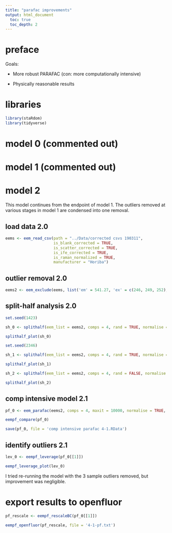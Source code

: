 ```yaml
---
title: "parafac improvements"
output: html_document
  toc: true
  toc_depth: 2
---
```


# preface

Goals:

- More robust PARAFAC (con: more computationally intensive)

- Physically reasonable results

# libraries

```r
library(staRdom)
library(tidyverse)
```

# model 0 (commented out)
<!-- ## data prep 0.0 -->

<!-- ```{r} -->

<!-- eems <- eem_read_csv(path = "../Data/corrected csvs 190221",  -->
<!--                      is_blank_corrected = TRUE, -->
<!--                      is_scatter_corrected = TRUE, -->
<!--                      is_ife_corrected = TRUE, -->
<!--                      is_raman_normalized = TRUE, -->
<!--                      manufacturer = "Horiba") -->

<!-- eems_smp <- eems[sapply(eems, function(x) str_detect(x$sample, "SMP"))] -->

<!-- class(eems_smp) <- "eemlist" -->

<!-- eems_em <- eems[sapply(eems, function(x) str_detect(x$sample, "EM"))] -->

<!-- class(eems_em) <- "eemlist" -->

<!-- ``` -->

<!-- ## model run 0.0 -->

<!-- ```{r} -->

<!-- pf_0_all <- eem_parafac(eems, comps = 4:10, maxit = 5000, normalise = TRUE, -->
<!--                         nstart = 15, ctol = 2e-5) -->

<!-- pf_0_non <- eem_parafac(eems, comps = 4:10, maxit = 5000, normalise = FALSE, -->
<!--                         nstart = 15, ctol = 2e-5) -->

<!-- pf_0_em <- eem_parafac(eems_em, comps = 4:10, maxit = 5000, normalise = TRUE, -->
<!--                        nstart = 15, ctol = 2e-5) -->

<!-- ``` -->

<!-- ## model comparison 0.0 -->

<!-- ```{r} -->

<!-- eempf_compare(pf_0_all) -->

<!-- eempf_compare(pf_0_non) -->

<!-- eempf_compare(pf_0_em) -->

<!-- ``` -->

<!-- ## model truthing 0.0 -->

<!-- ```{r} -->

<!-- eempf_corplot(pf_0_all[[5]]) ##8 comp. -->

<!-- eempf_corplot(pf_0_non[[1]]) ##4 comp. -->

<!-- eempf_corplot(pf_0_em[[4]])  ##7 comp. -->

<!-- ``` -->

<!-- ## outlier selection 0.0 -->

<!-- ```{r} -->

<!-- all8lev <- eempf_leverage(pf_0_all[[5]]) -->

<!-- non4lev <- eempf_leverage(pf_0_non[[1]]) -->

<!-- em7lev <- eempf_leverage(pf_0_em[[4]]) -->

<!-- eempf_leverage_plot(all8lev, qlabel = .1) -->

<!-- eempf_leverage_plot(non4lev, qlabel = .1) -->

<!-- eempf_leverage_plot(em7lev, qlabel = .1) -->

<!-- ``` -->

<!-- ## outlier removal 0.0 -->

<!-- ```{r} -->

<!-- eems_all8 <- eem_exclude(eems, exclude = list("em" = c(541.27, 301.36, 319.063,  -->
<!--                                                        317.451), -->
<!--                                               "ex" = c(246, 249), -->
<!--                                               "sample" = c("1604_FOXC_EMP_2",  -->
<!--                                                            "1607_SFPR_EMR_1") -->
<!--                                               ) -->
<!--                          ) -->

<!-- eems_non4 <- eem_exclude(eems, exclude = list("sample" = c("1605_SFMD_EML_1", -->
<!--                                                            "1608_ELDC_EMP_1", -->
<!--                                                            "1605_SFSI_EML_1", -->
<!--                                                            "1605_FOXC_EML_1", -->
<!--                                                            "1605_REDC_EML_1") -->
<!--                                               ) -->
<!--                          ) -->

<!-- eems_em7 <- eem_exclude(eems_em, exclude = list("em" = 541.27, -->
<!--                                                 "ex" = c(246, 249), -->
<!--                                                 "sample" = c("1607_SFMG_EMY_1", -->
<!--                                                              "1607_SFPR_EMR_1", -->
<!--                                                              "1605_SFMD_EML_1") -->
<!--                                                 ) -->
<!--                         ) -->

<!-- ``` -->

<!-- ## model run 0.1 -->

<!-- ```{r} -->

<!-- pf_1_all <- eem_parafac(eems_all8, comps = 4:10, normalise = TRUE) -->

<!-- pf_1_non <- eem_parafac(eems_non4, comps = 4:10, normalise = FALSE) -->

<!-- pf_1_em <- eem_parafac(eems_em7, comps = 4:10, normalise = TRUE) -->

<!-- ``` -->

<!-- ## model comparison 0.1 -->

<!-- ```{r} -->

<!-- eempf_compare(pf_1_all) -->

<!-- eempf_compare(pf_1_non) -->

<!-- eempf_compare(pf_1_em) -->

<!-- ``` -->

<!-- ## model truthing 0.1 -->

<!-- ```{r} -->

<!-- eempf_corplot(pf_1_all[[5]]) ##8 comp. -->

<!-- eempf_corplot(pf_1_non[[1]]) ##4 comp. -->

<!-- eempf_corplot(pf_1_em[[3]])  ##6 comp. -->

<!-- ``` -->

<!-- ## outlier selection 0.1 -->

<!-- ```{r} -->

<!-- all8lev <- eempf_leverage(pf_1_all[[5]]) -->

<!-- non4lev <- eempf_leverage(pf_1_non[[1]]) -->

<!-- em6lev <- eempf_leverage(pf_1_em[[3]]) -->

<!-- eempf_leverage_plot(all8lev, qlabel = .1) -->

<!-- eempf_leverage_plot(non4lev, qlabel = .1) -->

<!-- eempf_leverage_plot(em6lev, qlabel = .1) -->

<!-- ``` -->

<!-- ## outlier removal 0.1 -->

<!-- ```{r} -->

<!-- eems_all8 <- eem_exclude(eems_all8,  -->
<!--                          exclude = list("ex" = c(252, 255), -->
<!--                                         "sample" = c("1607_SFMG_EMY_1"))) -->

<!-- eems_non4 <- eem_exclude(eems_non4,  -->
<!--                          exclude = list("sample" = c("1605_SFMG_EML_1", -->
<!--                                                      "1608_FOXC_EMP_1", -->
<!--                                                      "1608_SFMD_EML_1", -->
<!--                                                      "1608_SFMG_EML_1"))) -->

<!-- eems_em6 <- eem_exclude(eems_em7, exclude = list("ex" = c(252, 255))) -->

<!-- ``` -->

<!-- ## model run 0.2 -->

<!-- ```{r} -->

<!-- pf_2_all <- eem_parafac(eems_all8, comps = 4:10, normalise = TRUE) -->

<!-- pf_2_non <- eem_parafac(eems_non4, comps = 4:10, normalise = FALSE) -->

<!-- pf_2_em <- eem_parafac(eems_em6, comps = 4:10, normalise = TRUE) -->

<!-- ``` -->

<!-- ## model comparison 0.2 -->

<!-- ```{r fig.width= 6, fig.height = 10} -->

<!-- eempf_compare(pf_2_all[3]) -->

<!-- ``` -->

<!-- ## residual analysis 0.2 -->

<!-- ```{r} -->

<!-- resids <- eempf_residuals(pf_2_all[[3]], eems) -->

<!-- top_10 <- resids %>% -->
<!--   group_by(Sample) %>% -->
<!--   summarise(avg_resid = mean(abs(value), na.rm = TRUE)) %>% -->
<!--   arrange(desc(avg_resid)) %>% -->
<!--   .[1:10,] %>% -->
<!--   select(Sample) %>% -->
<!--   .$Sample -->

<!-- outliers <- eem_extract(eems, top_10, keep = TRUE) -->

<!-- eempf_residuals_plot(pf_2_all[[3]], outliers, residuals_only = TRUE) -->

<!-- ``` -->

<!-- ## output model 0.2 for openfluor analysis -->

<!-- ```{r} -->

<!-- best_model <- eempf_rescaleBC(pf_2_all[[3]]) -->

<!-- eempf_openfluor(best_model, "best_model_3_11.txt") -->

<!-- ``` -->

<!-- ## save model 0.2 -->

<!-- ```{r} -->

<!-- save(pf_2_all, file = "best_parafac_3_6.RData") -->

<!-- ``` -->


# model 1 (commented out)

<!-- ## data prep 1.0 -->

<!-- Data being loaded have Component 6 from Model 0.2 trimmed. -->

<!-- ```{r} -->

<!-- eems <- eem_read_csv(path = "../Data/corrected csvs 190311",  -->
<!--                      is_blank_corrected = TRUE, -->
<!--                      is_scatter_corrected = TRUE, -->
<!--                      is_ife_corrected = TRUE, -->
<!--                      is_raman_normalized = TRUE, -->
<!--                      manufacturer = "Horiba") -->

<!-- ``` -->

<!-- ## model run 1.0 -->

<!-- ```{r} -->

<!-- pf_0 <- eem_parafac(eems, comps = 3:8, normalise = TRUE) -->

<!-- ``` -->

<!-- eem_parafac takes a couple minutes to run for 3-8 components -->

<!-- ## model comparison 1.0 -->

<!-- ```{r} -->

<!-- eempf_compare(pf_0) -->

<!-- ``` -->

<!-- As expected, the 5C model best exhibits: low em/ex overlap, unimodal emission peaks, usually gamma/gauss shaped. The 6C model has 5 Cs matching the 5C model, plus one C with high overlap and a lumpy em dist. -->

<!-- ## outlier selection 1.0 -->

<!-- ```{r} -->

<!-- lev_0 <- eempf_leverage(pf_0[[3]]) -->

<!-- eempf_leverage_plot(lev_0, qlabel = .025) -->

<!-- ``` -->

<!-- ## outlier removal 1.0 -->

<!-- ```{r} -->

<!-- eems_1 <- eem_exclude(eems, exclude = list('em' = 541.27, 'ex' = c(246, 249), 'sample' = c('1607_SFPR_EMR_1','1605_SFMG_EML_1','1608_SFMG_EML_1','1605_REDC_EML_1','1605_SFMD_EML_1','1605_SFCD_EML_1'))) -->

<!-- ``` -->

<!-- 5 EMLs were among top 6 leverage. They had some of the highest absolute peak heights of the entire dataset so maybe this came through somehow despite normalization. -->

<!-- ## model run 1.1 -->

<!-- ```{r} -->

<!-- pf_1 <- eem_parafac(eems_1, comps = 4:6, normalise = TRUE) -->

<!-- pf_1_smooth <- eem_parafac(eems_1, comps = 4:6, const = c('nonneg', 'smonon', 'smonon'), normalise = TRUE) -->

<!-- ``` -->

<!-- ## model comparison 1.1 -->

<!-- ```{r} -->

<!-- eempf_compare(pf_1) -->

<!-- eempf_compare(list(pf_1[[2]], pf_1_smooth[[2]])) -->

<!-- ``` -->

<!-- ## outlier selection 1.1 -->

<!-- ```{r} -->

<!-- lev_1 <- eempf_leverage(pf_1[[2]]) -->

<!-- eempf_leverage_plot(lev_1, qlabel = .025) -->

<!-- ``` -->

<!-- ## outlier removal 1.1 -->

<!-- ```{r} -->

<!-- eems_2 <- eem_exclude(eems_1, exclude = list('ex' = 252)) -->

<!-- ``` -->

<!-- More EML outliers. -->

<!-- ## model run 1.2 -->

<!-- ```{r} -->

<!-- pf_2 <- eem_parafac(eems_2, comps = 4:6, normalise = TRUE) -->

<!-- ``` -->

<!-- ## model comparison 1.2 -->

<!-- ```{r} -->

<!-- eempf_compare(pf_2) -->

<!-- ``` -->

<!-- ## Outlier, component correlation, and core consistency testing 1.2 -->

<!-- ```{r} -->

<!-- lev_2 <- eempf_leverage(pf_2[[1]]) -->

<!-- eempf_leverage_plot(lev_2, qlabel = .025) -->

<!-- eempf_corplot(pf_2[[1]]) -->

<!-- eempf_eemqual(pf_2[[1]],eems) -->

<!-- eempf_residuals_plot(pf_2[[1]], eems_2, spp = 16, residuals_only = TRUE, ) -->

<!-- ``` -->

<!-- # split-half analysis on model 1.2 -->

<!-- ```{r} -->

<!-- sh_0 <- splithalf(eem_list = eems_2, comps = 4, rand = TRUE, normalise = TRUE) -->

<!-- ``` -->

# model 2

This model continues from the endpoint of model 1. The outliers removed at various stages in model 1 are condensed into one removal.

## load data 2.0

```r

eems <- eem_read_csv(path = "../Data/corrected csvs 190311",
                     is_blank_corrected = TRUE,
                     is_scatter_corrected = TRUE,
                     is_ife_corrected = TRUE,
                     is_raman_normalized = TRUE,
                     manufacturer = "Horiba")

```

## outlier removal 2.0

```r

eems2 <- eem_exclude(eems, list('em' = 541.27, 'ex' = c(246, 249, 252), 'sample' = c('1607_SFPR_EMR_1','1605_SFMG_EML_1','1608_SFMG_EML_1','1605_REDC_EML_1','1605_SFMD_EML_1','1605_SFCD_EML_1')))

```

## split-half analysis 2.0

```r

set.seed(1423)

sh_0 <- splithalf(eem_list = eems2, comps = 4, rand = TRUE, normalise = TRUE)

splithalf_plot(sh_0)

set.seed(2346)

sh_1 <- splithalf(eem_list = eems2, comps = 4, rand = TRUE, normalise = TRUE)

splithalf_plot(sh_1)

sh_2 <- splithalf(eem_list = eems2, comps = 4, rand = FALSE, normalise = TRUE)

splithalf_plot(sh_2)

```

## comp intensive model 2.1

```r

pf_0 <- eem_parafac(eems2, comps = 4, maxit = 10000, normalise = TRUE, nstart = 20, ctol = 10^-5, verbose = TRUE)

eempf_compare(pf_0)

save(pf_0, file = 'comp intensive parafac 4-1.RData')

```

## identify outliers 2.1

```r

lev_0 <- eempf_leverage(pf_0[[1]])

eempf_leverage_plot(lev_0)

```

I tried re-running the model with the 3 sample outliers removed, but improvement was negligible. 

# export results to openfluor

```r

pf_rescale <- eempf_rescaleBC(pf_0[[1]])

eempf_openfluor(pf_rescale, file = '4-1-pf.txt')

```

